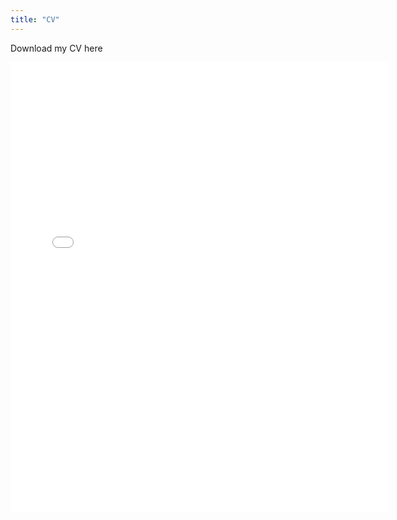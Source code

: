 ```yaml
---
title: "CV"
---
```


Download my CV here</span> <a href="cv.pdf" target="_blank"><i class="bi bi-download"></i></a>



::: {#hero-heading}

<iframe src="cv.pdf" width="120%" height="720px" style="border:none;"></iframe>

:::


